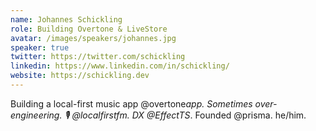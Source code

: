 ```yaml
---
name: Johannes Schickling
role: Building Overtone & LiveStore
avatar: /images/speakers/johannes.jpg
speaker: true
twitter: https://twitter.com/schickling
linkedin: https://www.linkedin.com/in/schickling/
website: https://schickling.dev
---
```


Building a local-first music app @overtone*app. Sometimes over-engineering. 🎙️ @localfirstfm. DX @EffectTS*. Founded @prisma. he/him.
